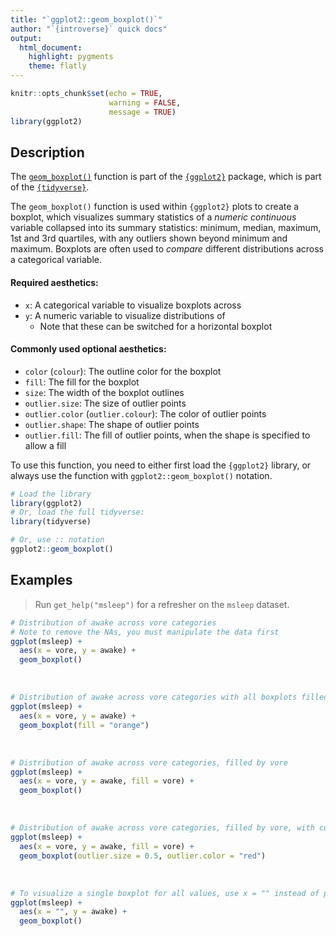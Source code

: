 ```yaml
---
title: "`ggplot2::geom_boxplot()`"
author: "`{introverse}` quick docs"
output: 
  html_document:
    highlight: pygments
    theme: flatly
---
```



```r
knitr::opts_chunk$set(echo = TRUE, 
                      warning = FALSE, 
                      message = TRUE)
library(ggplot2)
```


## Description

The [`geom_boxplot()`](https://ggplot2.tidyverse.org/reference/geom_boxplot.html) function is part of the [`{ggplot2}`](https://ggplot2.tidyverse.org/) package, which is part of the [`{tidyverse}`](https://www.tidyverse.org/).

The `geom_boxplot()` function is used within `{ggplot2}` plots to create a boxplot, which visualizes summary statistics of a _numeric continuous_ variable collapsed into its summary statistics: minimum, median, maximum, 1st and 3rd quartiles, with any outliers shown beyond minimum and maximum. Boxplots are often used to _compare_ different distributions across a categorical variable.

#### Required aesthetics:

+ `x`: A categorical variable to visualize boxplots across
+ `y`: A numeric variable to visualize distributions of
  + Note that these can be switched for a horizontal boxplot

#### Commonly used optional aesthetics:

+ `color` (`colour`): The outline color for the boxplot
+ `fill`: The fill for the boxplot
+ `size`: The width of the boxplot outlines
+ `outlier.size`: The size of outlier points
+ `outlier.color` (`outlier.colour`): The color of outlier points
+ `outlier.shape`: The shape of outlier points
+ `outlier.fill`: The fill of outlier points, when the shape is specified to allow a fill


<!-- Add the following if the topic is a function that does NOT come with base R, and uncomment/fill in the subsequent multiline HTML comment: -->
To use this function, you need to either first load the `{ggplot2}` library, or always use the function with `ggplot2::geom_boxplot()` notation.

```r
# Load the library
library(ggplot2)
# Or, load the full tidyverse:
library(tidyverse)

# Or, use :: notation
ggplot2::geom_boxplot()
```



## Examples

> Run `get_help("msleep")` for a refresher on the `msleep` dataset.

```r
# Distribution of awake across vore categories
# Note to remove the NAs, you must manipulate the data first
ggplot(msleep) + 
  aes(x = vore, y = awake) + 
  geom_boxplot()
```

<br>

```r
# Distribution of awake across vore categories with all boxplots filled the same
ggplot(msleep) + 
  aes(x = vore, y = awake) + 
  geom_boxplot(fill = "orange")
```

<br>


```r
# Distribution of awake across vore categories, filled by vore
ggplot(msleep) + 
  aes(x = vore, y = awake, fill = vore) + 
  geom_boxplot()
```

<br>

```r
# Distribution of awake across vore categories, filled by vore, with customized outliers
ggplot(msleep) + 
  aes(x = vore, y = awake, fill = vore) + 
  geom_boxplot(outlier.size = 0.5, outlier.color = "red")
```


<br>

```r
# To visualize a single boxplot for all values, use x = "" instead of providing a variable
ggplot(msleep) + 
  aes(x = "", y = awake) + 
  geom_boxplot()
```
